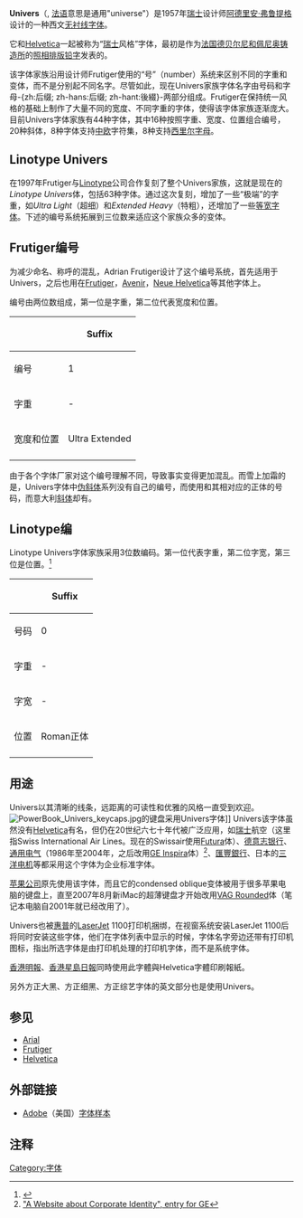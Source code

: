 {{Infobox font
| name = Univers
| image = [[File:Univers_sample_2015.png|240px]]
| style = [[無襯線字體|無襯線字體]]
| releasedate = 1957年
| creator = [[Adrian_Frutiger|Adrian Frutiger]]
| foundry = [[Deberny_&_Peignot|Deberny & Peignot]]<br />[[Mergenthaler_Linotype_Company|Linotype]]
| variations = Zurich
|}}

'''Univers'''（{{IPA2|ynivɛʀ}}, [[法语|法语]]意思是通用"universe"）是1957年[[瑞士|瑞士]]设计师[[阿德里安·弗鲁提格|阿德里安·弗鲁提格]]设计的一种西文[[无衬线|无衬线]][[字体|字体]]。

它和[[Helvetica|Helvetica]]一起被称为“[[瑞士|瑞士]]风格”字体，最初是作为[[法国|法国]][[德贝尔尼和佩尼奥铸造所|德贝尔尼和佩尼奥铸造所]]的[[照相排版|照相排版]][[铅字|铅字]]发表的。

该字体家族沿用设计师Frutiger使用的“号”（number）系统来区别不同的字重和变体，而不是分别起不同名字。尽管如此，现在Univers家族字体名字由号码和字母-{zh:后缀; zh-hans:后缀; zh-hant:後綴}-两部分组成。Frutiger在保持统一风格的基础上制作了大量不同的宽度、不同字重的字体，使得该字体家族逐渐庞大。
目前Univers字体家族有44种字体，其中16种按照字重、宽度、位置组合编号，20种斜体，8种字体支持[[中欧|中欧]]字符集，8种支持[[西里尔字母|西里尔字母]]。

== Linotype Univers ==
在1997年Frutiger与[[Linotype|Linotype]]公司合作复刻了整个Univers家族，这就是现在的''Linotype Univers''体，包括63种字体。通过这次复刻，增加了一些“极端”的字重，如''Ultra Light''（超细）和''Extended Heavy''（特粗），还增加了一些[[等宽字体|等宽字体]]。下述的编号系统拓展到三位数来适应这个家族众多的变体。

== Frutiger编号 ==
为减少命名、称呼的混乱，Adrian Frutiger设计了这个编号系统，首先适用于Univers，之后也用在[[Frutiger|Frutiger]]，[[Avenir|Avenir]]，[[Neue_Helvetica|Neue Helvetica]]等其他字体上。

编号由两位数组成，第一位是字重，第二位代表宽度和位置。
{| class="wikitable"
|-
! !!colspan=10|Suffix
|-
! 编号 ||1||2||3||4||5||6||7||8||9||10
|-
! 字重
| - ||Ultra Light特细||Thin细||Light轻||Normal, Roman, or Regular正体||Medium中粗||Bold粗||Heavy重||Black黑||Ultra or Extra Black超黑
|-
! 宽度和位置
|Ultra Extended||Ultra Extended Oblique (Italic)||Extended||Extended Oblique (Italic)||Normal||Oblique (Italic)||Condensed||Condensed Oblique (Italic)||Ultra Condensed||-
|-
|}

由于各个字体厂家对这个编号理解不同，导致事实变得更加混乱。而雪上加霜的是，Univers字体中[[伪斜体|伪斜体]]系列没有自己的编号，而使用和其相对应的正体的号码，而意大利[[斜体|斜体]]却有。

== Linotype编 ==
Linotype Univers字体家族采用3位数编码。第一位代表字重，第二位字宽，第三位是位置。<ref>{{Cite web |url=http://www.linotype.com/en/1813/linotypeunivers.html |title=Linotype Univers 3.0 |access-date=2007-11-21 |archive-date=2011-06-05 |archive-url=https://web.archive.org/web/20110605194000/http://www.linotype.com/en/1813/linotypeunivers.html }}</ref>

{| class="wikitable"
|-
! !!colspan=10|Suffix
|-
! 号码 ||0||1||2||3||4||5||6||7||8||9
|-
! 字重
| - ||Ultra Light超细||Thin细||Light轻||Regular正体||Medium中粗||Bold粗||Heavy重||Black黑||Extra Black超黑
|-
! 字宽
| - ||Compressed||Condensed||Basic基本||Extended||-||-||-||-||-
|-
! 位置
|Roman正体||Italic斜体||-||-||-||-||-||-||-||-
|-
|}

== 用途 ==

Univers以其清晰的线条，远距离的可读性和优雅的风格一直受到欢迎。
[[File:PowerBook_Univers_keycaps.jpg|thumb]]的键盘采用Univers字体]]
Univers该字体虽然没有[[Helvetica|Helvetica]]有名，但仍在20世纪六七十年代被广泛应用，如[[瑞士|瑞士]]航空（这里指Swiss International Air Lines。现在的Swissair使用[[Futura|Futura]]体）、[[德意志银行|德意志银行]]、[[通用电气|通用电气]]（1986年至2004年，之后改用[[GE_Inspira|GE Inspira]]体）<ref>[http://users.ncrvnet.nl/mstol/ge1986.htm "A Website about Corporate Identity", entry for GE]{{dead link|date=2017年11月 |bot=InternetArchiveBot |fix-attempted=yes }}</ref>、[[匯豐銀行|匯豐銀行]]、日本的[[三洋电机|三洋电机]]等都采用这个字体为企业标准字体。

[[苹果公司|苹果公司]]原先使用该字体，而且它的condensed oblique变体被用于很多苹果电脑的键盘上，直至2007年8月新iMac的超薄键盘才开始改用[[VAG_Rounded|VAG Rounded]]体（笔记本电脑自2001年就已经改用了）。

Univers也被[[惠普|惠普]]的[[LaserJet|LaserJet]] 1100打印机捆绑，在视窗系统安装LaserJet 1100后将同时安装这些字体，他们在字体列表中显示的时候，字体名字旁边还带有打印机图标，指出所选字体是由打印机处理的打印机字体，而不是系统字体。

[[香港|香港]][[明報|明報]]、[[香港|香港]][[星島日報|星島日報]]同時使用此字體與Helvetica字體印刷報紙。

另外方正大黑、方正细黑、方正综艺字体的英文部分也是使用Univers。

== 参见 ==
* [[Arial|Arial]]
* [[Frutiger|Frutiger]]
* [[Helvetica|Helvetica]]

== 外部链接 ==
* [[Adobe|Adobe]]（美国）[http://www.adobe.com/type/browser/P/P_1272.jhtml?id=type-010 字体样本] {{Wayback|url=http://www.adobe.com/type/browser/P/P_1272.jhtml?id=type-010 |date=20040522032005 }}

== 注释 ==
{{reflist}}

{{Free and open-source typography}}

[[Category:字体|Category:字体]]